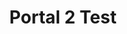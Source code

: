 ---
title: Portal 2 Test
description: Testing Portal 2
slug: /old-docs/test
subsite: portal2
tags: technical
---